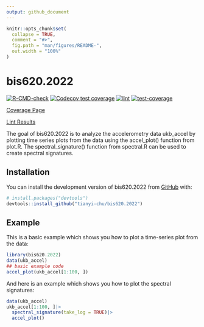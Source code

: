 ```yaml
---
output: github_document
---
```


<!-- README.md is generated from README.Rmd. Please edit that file -->

```r
knitr::opts_chunk$set(
  collapse = TRUE,
  comment = "#>",
  fig.path = "man/figures/README-",
  out.width = "100%"
)
```

# bis620.2022

<!-- badges: start -->
[![R-CMD-check](https://github.com/tianyi-chu/bis620.2022/actions/workflows/R-CMD-check.yaml/badge.svg)](https://github.com/tianyi-chu/bis620.2022/actions/workflows/R-CMD-check.yaml)
[![Codecov test coverage](https://codecov.io/gh/tianyi-chu/bis620.2022/branch/main/graph/badge.svg)](https://app.codecov.io/gh/tianyi-chu/bis620.2022?branch=main)
[![lint](https://github.com/tianyi-chu/bis620.2022/actions/workflows/lint.yaml/badge.svg)](https://github.com/tianyi-chu/bis620.2022/actions/workflows/lint.yaml)
[![test-coverage](https://github.com/tianyi-chu/bis620.2022/actions/workflows/test-coverage.yaml/badge.svg)](https://github.com/tianyi-chu/bis620.2022/actions/workflows/test-coverage.yaml)
<!-- badges: end -->

[Coverage Page](https://codecov.io/gh/tianyi-chu/bis620.2022)

[Lint Results](https://github.com/tianyi-chu/bis620.2022/actions/workflows/lint.yaml)

The goal of bis620.2022 is to analyze the accelerometry data ukb_accel by plotting time series plots from the data using the accel_plot() function from plot.R. The spectral_signature() function from spectral.R can be used to create spectral signatures. 

## Installation

You can install the development version of bis620.2022 from [GitHub](https://github.com/) with:

``` r
# install.packages("devtools")
devtools::install_github("tianyi-chu/bis620.2022")
```

## Example

This is a basic example which shows you how to plot a time-series plot from the data:

```r
library(bis620.2022)
data(ukb_accel)
## basic example code
accel_plot(ukb_accel[1:100, ])
```

And here is an example which shows you how to plot the spectral signatures:
```r
data(ukb_accel)
ukb_accel[1:100, ]|>
  spectral_signature(take_log = TRUE)|>
  accel_plot()
```

